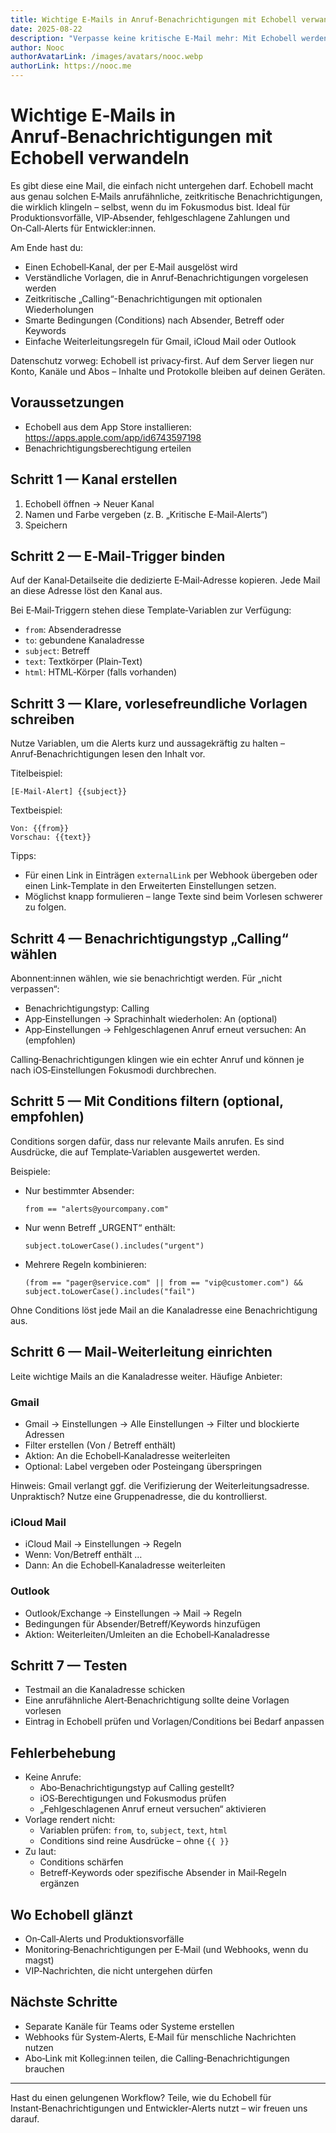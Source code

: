 ```yaml
---
title: Wichtige E‑Mails in Anruf‑Benachrichtigungen mit Echobell verwandeln
date: 2025-08-22
description: "Verpasse keine kritische E‑Mail mehr: Mit Echobell werden dringende Mails zu anrufähnlichen, zeitkritischen Alerts. Kanal per E‑Mail auslösen, Vorlagen & Bedingungen setzen – fertig."
author: Nooc
authorAvatarLink: /images/avatars/nooc.webp
authorLink: https://nooc.me
---
```


# Wichtige E‑Mails in Anruf‑Benachrichtigungen mit Echobell verwandeln

Es gibt diese eine Mail, die einfach nicht untergehen darf. Echobell macht aus genau solchen E‑Mails anrufähnliche, zeitkritische Benachrichtigungen, die wirklich klingeln – selbst, wenn du im Fokusmodus bist. Ideal für Produktionsvorfälle, VIP‑Absender, fehlgeschlagene Zahlungen und On‑Call‑Alerts für Entwickler:innen.

Am Ende hast du:

- Einen Echobell‑Kanal, der per E‑Mail ausgelöst wird
- Verständliche Vorlagen, die in Anruf‑Benachrichtigungen vorgelesen werden
- Zeitkritische „Calling“-Benachrichtigungen mit optionalen Wiederholungen
- Smarte Bedingungen (Conditions) nach Absender, Betreff oder Keywords
- Einfache Weiterleitungsregeln für Gmail, iCloud Mail oder Outlook

Datenschutz vorweg: Echobell ist privacy‑first. Auf dem Server liegen nur Konto, Kanäle und Abos – Inhalte und Protokolle bleiben auf deinen Geräten.

## Voraussetzungen

- Echobell aus dem App Store installieren: https://apps.apple.com/app/id6743597198
- Benachrichtigungsberechtigung erteilen

## Schritt 1 — Kanal erstellen

1. Echobell öffnen → Neuer Kanal
2. Namen und Farbe vergeben (z. B. „Kritische E‑Mail‑Alerts“)
3. Speichern

## Schritt 2 — E‑Mail‑Trigger binden

Auf der Kanal‑Detailseite die dedizierte E‑Mail‑Adresse kopieren. Jede Mail an diese Adresse löst den Kanal aus.

Bei E‑Mail‑Triggern stehen diese Template‑Variablen zur Verfügung:

- `from`: Absenderadresse
- `to`: gebundene Kanaladresse
- `subject`: Betreff
- `text`: Textkörper (Plain‑Text)
- `html`: HTML‑Körper (falls vorhanden)

## Schritt 3 — Klare, vorlesefreundliche Vorlagen schreiben

Nutze Variablen, um die Alerts kurz und aussagekräftig zu halten – Anruf‑Benachrichtigungen lesen den Inhalt vor.

Titelbeispiel:

```
[E‑Mail‑Alert] {{subject}}
```

Textbeispiel:

```
Von: {{from}}
Vorschau: {{text}}
```

Tipps:

- Für einen Link in Einträgen `externalLink` per Webhook übergeben oder einen Link‑Template in den Erweiterten Einstellungen setzen.
- Möglichst knapp formulieren – lange Texte sind beim Vorlesen schwerer zu folgen.

## Schritt 4 — Benachrichtigungstyp „Calling“ wählen

Abonnent:innen wählen, wie sie benachrichtigt werden. Für „nicht verpassen“:

- Benachrichtigungstyp: Calling
- App‑Einstellungen → Sprachinhalt wiederholen: An (optional)
- App‑Einstellungen → Fehlgeschlagenen Anruf erneut versuchen: An (empfohlen)

Calling‑Benachrichtigungen klingen wie ein echter Anruf und können je nach iOS‑Einstellungen Fokusmodi durchbrechen.

## Schritt 5 — Mit Conditions filtern (optional, empfohlen)

Conditions sorgen dafür, dass nur relevante Mails anrufen. Es sind Ausdrücke, die auf Template‑Variablen ausgewertet werden.

Beispiele:

- Nur bestimmter Absender:
  ```
  from == "alerts@yourcompany.com"
  ```
- Nur wenn Betreff „URGENT“ enthält:
  ```
  subject.toLowerCase().includes("urgent")
  ```
- Mehrere Regeln kombinieren:
  ```
  (from == "pager@service.com" || from == "vip@customer.com") && subject.toLowerCase().includes("fail")
  ```

Ohne Conditions löst jede Mail an die Kanaladresse eine Benachrichtigung aus.

## Schritt 6 — Mail‑Weiterleitung einrichten

Leite wichtige Mails an die Kanaladresse weiter. Häufige Anbieter:

### Gmail

- Gmail → Einstellungen → Alle Einstellungen → Filter und blockierte Adressen
- Filter erstellen (Von / Betreff enthält)
- Aktion: An die Echobell‑Kanaladresse weiterleiten
- Optional: Label vergeben oder Posteingang überspringen

Hinweis: Gmail verlangt ggf. die Verifizierung der Weiterleitungsadresse. Unpraktisch? Nutze eine Gruppenadresse, die du kontrollierst.

### iCloud Mail

- iCloud Mail → Einstellungen → Regeln
- Wenn: Von/Betreff enthält …
- Dann: An die Echobell‑Kanaladresse weiterleiten

### Outlook

- Outlook/Exchange → Einstellungen → Mail → Regeln
- Bedingungen für Absender/Betreff/Keywords hinzufügen
- Aktion: Weiterleiten/Umleiten an die Echobell‑Kanaladresse

## Schritt 7 — Testen

- Testmail an die Kanaladresse schicken
- Eine anrufähnliche Alert‑Benachrichtigung sollte deine Vorlagen vorlesen
- Eintrag in Echobell prüfen und Vorlagen/Conditions bei Bedarf anpassen

## Fehlerbehebung

- Keine Anrufe:
  - Abo‑Benachrichtigungstyp auf Calling gestellt?
  - iOS‑Berechtigungen und Fokusmodus prüfen
  - „Fehlgeschlagenen Anruf erneut versuchen“ aktivieren
- Vorlage rendert nicht:
  - Variablen prüfen: `from`, `to`, `subject`, `text`, `html`
  - Conditions sind reine Ausdrücke – ohne `{{ }}`
- Zu laut:
  - Conditions schärfen
  - Betreff‑Keywords oder spezifische Absender in Mail‑Regeln ergänzen

## Wo Echobell glänzt

- On‑Call‑Alerts und Produktionsvorfälle
- Monitoring‑Benachrichtigungen per E‑Mail (und Webhooks, wenn du magst)
- VIP‑Nachrichten, die nicht untergehen dürfen

## Nächste Schritte

- Separate Kanäle für Teams oder Systeme erstellen
- Webhooks für System‑Alerts, E‑Mail für menschliche Nachrichten nutzen
- Abo‑Link mit Kolleg:innen teilen, die Calling‑Benachrichtigungen brauchen

---

Hast du einen gelungenen Workflow? Teile, wie du Echobell für Instant‑Benachrichtigungen und Entwickler‑Alerts nutzt – wir freuen uns darauf.
